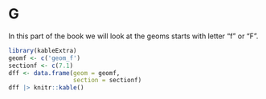 # G  {#sec-G.unnumbered}



In this part of the book we will look at the geoms starts with letter "f" or "F".



```r
library(kableExtra)
geomf <- c('geom_f')
sectionf <- c(7.1)
dff <- data.frame(geom = geomf,
                  section = sectionf)
dff |> knitr::kable() 
```
